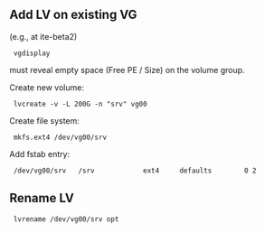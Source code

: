 ==Add LV on existing VG==

(e.g., at ite-beta2)

  vgdisplay

must reveal empty space (Free PE / Size) on the volume group. 

Create new volume:

  lvcreate -v -L 200G -n "srv" vg00

Create file system:

  mkfs.ext4 /dev/vg00/srv

Add fstab entry:

  /dev/vg00/srv   /srv            ext4     defaults        0 2

==Rename LV==

  lvrename /dev/vg00/srv opt


